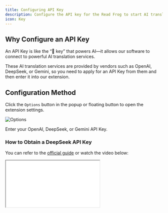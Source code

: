 ```yaml
---
title: Configuring API Key
description: Configure the API key for the Read Frog to start AI translation service
icon: Key
---
```


## Why Configure an API Key

An API Key is like the “🔑 key” that powers AI—it allows our software to connect to powerful AI translation services.

These AI translation services are provided by vendors such as OpenAI, DeepSeek, or Gemini, so you need to apply for an API Key from them and then enter it into our extension.

## Configuration Method

Click the `Options` button in the popup or floating button to open the extension settings.

![Options](/tutorial/api-key/options.gif)

Enter your OpenAI, DeepSeek, or Gemini API Key.

### How to Obtain a DeepSeek API Key

You can refer to the [official guide](https://api-docs.deepseek.com/) or watch the video below:

<iframe
  src="//player.bilibili.com/player.html?isOutside=true&aid=114340233483711&bvid=BV1JsopY5E3g&cid=29423831641&p=1"
  scrolling="no"
  border="0"
  framespacing="0"
  allowFullScreen="true"
  className="w-full aspect-video"
/>

### How to Obtain an OpenAI API Key

You can refer to the [official guide](https://help.openai.com/en/articles/4936850-where-do-i-find-my-openai-api-key) or watch the video below:

<iframe
  src="https://www.youtube-nocookie.com/embed/SzPE_AE0eEo"
  className="w-full aspect-video"
  allowFullScreen
/>
